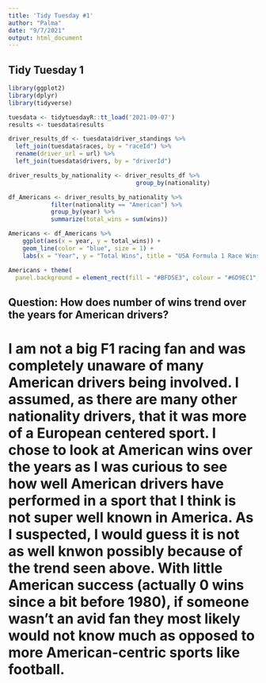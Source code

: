```yaml
---
title: 'Tidy Tuesday #1'
author: "Palma"
date: "9/7/2021"
output: html_document
---
```


## Tidy Tuesday 1

```r
library(ggplot2)
library(dplyr)
library(tidyverse)
```


```r
tuesdata <- tidytuesdayR::tt_load('2021-09-07')
results <- tuesdata$results
```


```r
driver_results_df <- tuesdata$driver_standings %>% 
  left_join(tuesdata$races, by = "raceId") %>% 
  rename(driver_url = url) %>% 
  left_join(tuesdata$drivers, by = "driverId")
```


```r
driver_results_by_nationality <- driver_results_df %>%
                                    group_by(nationality) 
```

```r
df_Americans <- driver_results_by_nationality %>%
            filter(nationality == "American") %>%
            group_by(year) %>%
            summarize(total_wins = sum(wins))

```

```r
Americans <- df_Americans %>%
    ggplot(aes(x = year, y = total_wins)) +
    geom_line(color = "blue", size = 1) +
    labs(x = "Year", y = "Total Wins", title = "USA Formula 1 Race Wins Over The Years -- by Anthony Palma") 

```

```r
Americans + theme(
  panel.background = element_rect(fill = "#BFD5E3", colour = "#6D9EC1", size = 2, linetype = "solid"))

```

## **Question:  How does number of wins trend over the years for American drivers?**

# I am not a big F1 racing fan and was completely unaware of many American drivers being involved.  I assumed, as there are many other nationality drivers, that it was more of a European centered sport.  I chose to look at American wins over the years as I was curious to see how well American drivers have performed in a sport that I think is not super well known in America.  As I suspected, I would guess it is not as well knwon possibly because of the trend seen above.  With little American success (actually 0 wins since a bit before 1980), if someone wasn't an avid fan they most likely would not know much as opposed to more American-centric sports like football.  
